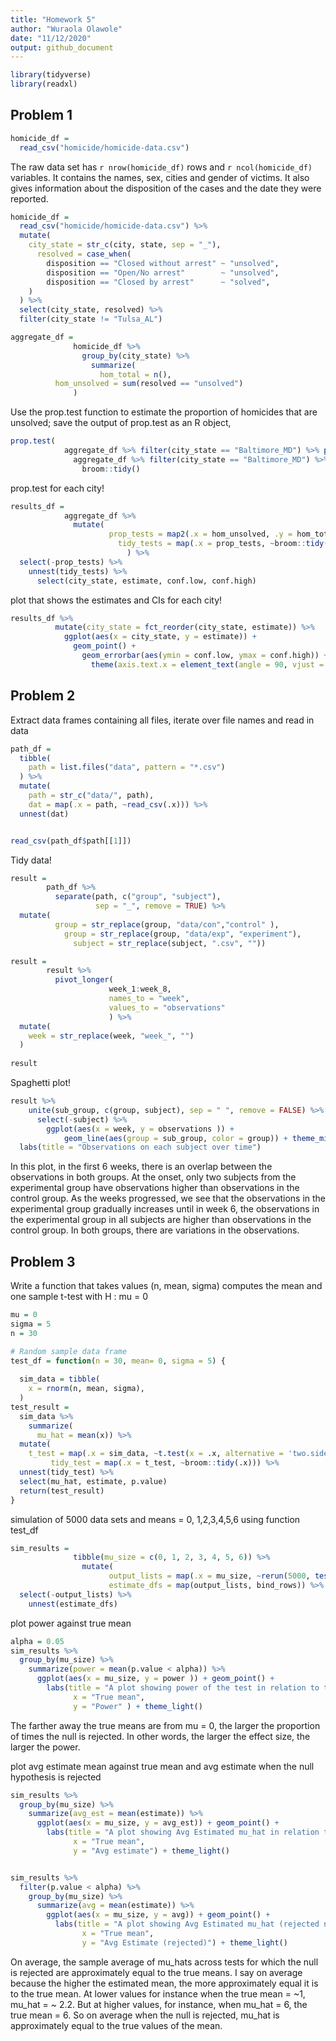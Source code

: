 ```yaml
---
title: "Homework 5"
author: "Wuraola Olawole"
date: "11/12/2020"
output: github_document
---
```


```r
library(tidyverse)
library(readxl)
```

## Problem 1

```r
homicide_df = 
  read_csv("homicide/homicide-data.csv")
```
The raw data set has `r nrow(homicide_df)` rows and `r ncol(homicide_df)` variables. It contains the names, sex, cities and gender of victims. It also gives information about the disposition of the cases and the date they were reported.

```r

homicide_df = 
  read_csv("homicide/homicide-data.csv") %>% 
  mutate(
    city_state = str_c(city, state, sep = "_"),
      resolved = case_when(
        disposition == "Closed without arrest" ~ "unsolved",
        disposition == "Open/No arrest"        ~ "unsolved",
        disposition == "Closed by arrest"      ~ "solved",
    )
  ) %>% 
  select(city_state, resolved) %>% 
  filter(city_state != "Tulsa_AL")

```

```r

aggregate_df = 
              homicide_df %>% 
                group_by(city_state) %>% 
                  summarize(
                    hom_total = n(),
          hom_unsolved = sum(resolved == "unsolved")
              )

```

Use the prop.test function to estimate the proportion of homicides that are unsolved; save the output of prop.test as an R object,

```r

prop.test(
            aggregate_df %>% filter(city_state == "Baltimore_MD") %>% pull(hom_unsolved), 
              aggregate_df %>% filter(city_state == "Baltimore_MD") %>% pull(hom_total)) %>% 
                broom::tidy()

```

prop.test for each city!
```r

results_df = 
            aggregate_df %>% 
              mutate(
                      prop_tests = map2(.x = hom_unsolved, .y = hom_total, ~prop.test(x = .x, n = .y)),
                        tidy_tests = map(.x = prop_tests, ~broom::tidy(.x))
                          ) %>% 
  select(-prop_tests) %>% 
    unnest(tidy_tests) %>% 
      select(city_state, estimate, conf.low, conf.high)

```

plot that shows the estimates and CIs for each city!
```r

results_df %>% 
          mutate(city_state = fct_reorder(city_state, estimate)) %>% 
            ggplot(aes(x = city_state, y = estimate)) +
              geom_point() + 
                geom_errorbar(aes(ymin = conf.low, ymax = conf.high)) + 
                  theme(axis.text.x = element_text(angle = 90, vjust = 0.5, hjust = 1))

```

## Problem 2

Extract data frames containing all files, iterate over file names and read in data
```r

path_df = 
  tibble(
    path = list.files("data", pattern = "*.csv")
  ) %>% 
  mutate(
    path = str_c("data/", path),
    dat = map(.x = path, ~read_csv(.x))) %>%
  unnest(dat)


read_csv(path_df$path[[1]])

```

Tidy data!
```r
result =
        path_df %>%
          separate(path, c("group", "subject"), 
                   sep = "_", remove = TRUE) %>%
  mutate(
          group = str_replace(group, "data/con","control" ),
            group = str_replace(group, "data/exp", "experiment"),
              subject = str_replace(subject, ".csv", ""))
```

```r
result =
        result %>%
          pivot_longer(
                      week_1:week_8,
                      names_to = "week",
                      values_to = "observations"
                      ) %>%
  mutate(
    week = str_replace(week, "week_", "")
  )
  
result          
```

Spaghetti plot!
```r
result %>%
    unite(sub_group, c(group, subject), sep = " ", remove = FALSE) %>%
      select(-subject) %>%
        ggplot(aes(x = week, y = observations )) +
            geom_line(aes(group = sub_group, color = group)) + theme_minimal() +
  labs(title = "Observations on each subject over time")

```
In this plot, in the first 6 weeks, there is an overlap between the observations in both groups. At the onset, only two subjects from the experimental group have observations higher than observations in the control group. As the weeks progressed, we see that the observations in the experimental group gradually increases until in week 6, the observations in the experimental group in all subjects are higher than observations in the control group. In both groups, there are variations in the observations.
 
## Problem 3

Write a function that takes values (n, mean, sigma) computes the mean and one sample t-test with H : mu = 0
```r
mu = 0
sigma = 5
n = 30

# Random sample data frame
test_df = function(n = 30, mean= 0, sigma = 5) {
  
  sim_data = tibble(
    x = rnorm(n, mean, sigma),
  )
test_result =
  sim_data %>% 
    summarize(
      mu_hat = mean(x)) %>%
  mutate(
    t_test = map(.x = sim_data, ~t.test(x = .x, alternative = 'two.sided', mu =0, paired = FALSE, conf.level = 0.95)),
         tidy_test = map(.x = t_test, ~broom::tidy(.x))) %>%
  unnest(tidy_test) %>%
  select(mu_hat, estimate, p.value)
  return(test_result)
}

```

simulation of 5000 data sets and means = 0, 1,2,3,4,5,6 using function test_df
```r

sim_results = 
              tibble(mu_size = c(0, 1, 2, 3, 4, 5, 6)) %>% 
                mutate(
                      output_lists = map(.x = mu_size, ~rerun(5000, test_df(mean = .x))),
                      estimate_dfs = map(output_lists, bind_rows)) %>% 
  select(-output_lists) %>% 
    unnest(estimate_dfs)

```

plot power against true mean
```r

alpha = 0.05
sim_results %>%
  group_by(mu_size) %>%
    summarize(power = mean(p.value < alpha)) %>%
      ggplot(aes(x = mu_size, y = power )) + geom_point() +
        labs(title = "A plot showing power of the test in relation to the True mean",
              x = "True mean", 
              y = "Power" ) + theme_light()


```
The farther away the true means are from mu = 0, the larger the proportion of times the null is rejected. In other words, the larger the effect size, the larger the power. 


plot avg estimate mean against true mean and avg estimate when the null hypothesis is rejected
```r

sim_results %>%
  group_by(mu_size) %>%
    summarize(avg_est = mean(estimate)) %>%
      ggplot(aes(x = mu_size, y = avg_est)) + geom_point() +
        labs(title = "A plot showing Avg Estimated mu_hat in relation to the True mean",
              x = "True mean",
              y = "Avg estimate") + theme_light()


sim_results %>%
  filter(p.value < alpha) %>%
    group_by(mu_size) %>%
      summarize(avg = mean(estimate)) %>%
        ggplot(aes(x = mu_size, y = avg)) + geom_point() +
          labs(title = "A plot showing Avg Estimated mu_hat (rejected null) in relation to the True mean",
                x = "True mean",
                y = "Avg Estimate (rejected)") + theme_light()

```
On average, the sample average of mu_hats across tests for which the null is rejected are approximately equal to the true means. I say on average because the higher the estimated mean, the more approximately equal it is to the true mean. At lower values for instance when the true mean = ~1, mu_hat = ~ 2.2. But at higher values, for instance, when mu_hat = 6, the true mean = 6. So on average when the null is rejected, mu_hat is approximately equal to the true values of the mean.






